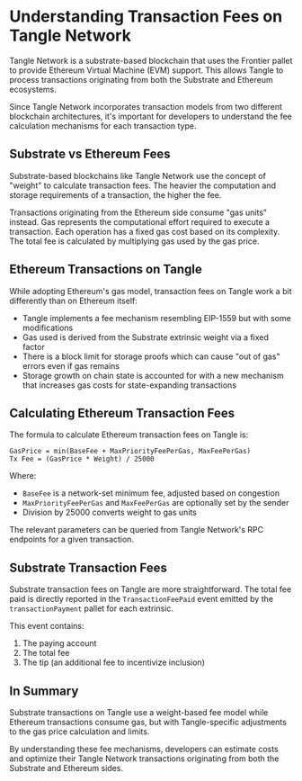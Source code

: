 # Understanding Transaction Fees on Tangle Network

Tangle Network is a substrate-based blockchain that uses the Frontier pallet to provide Ethereum Virtual Machine (EVM) support. This allows Tangle to process transactions originating from both the Substrate and Ethereum ecosystems.

Since Tangle Network incorporates transaction models from two different blockchain architectures, it's important for developers to understand the fee calculation mechanisms for each transaction type.

## Substrate vs Ethereum Fees

Substrate-based blockchains like Tangle Network use the concept of "weight" to calculate transaction fees. The heavier the computation and storage requirements of a transaction, the higher the fee.

Transactions originating from the Ethereum side consume "gas units" instead. Gas represents the computational effort required to execute a transaction. Each operation has a fixed gas cost based on its complexity. The total fee is calculated by multiplying gas used by the gas price.

## Ethereum Transactions on Tangle

While adopting Ethereum's gas model, transaction fees on Tangle work a bit differently than on Ethereum itself:

- Tangle implements a fee mechanism resembling EIP-1559 but with some modifications
- Gas used is derived from the Substrate extrinsic weight via a fixed factor
- There is a block limit for storage proofs which can cause "out of gas" errors even if gas remains
- Storage growth on chain state is accounted for with a new mechanism that increases gas costs for state-expanding transactions

## Calculating Ethereum Transaction Fees

The formula to calculate Ethereum transaction fees on Tangle is:

```
GasPrice = min(BaseFee + MaxPriorityFeePerGas, MaxFeePerGas)
Tx Fee = (GasPrice * Weight) / 25000
```

Where:

- `BaseFee` is a network-set minimum fee, adjusted based on congestion
- `MaxPriorityFeePerGas` and `MaxFeePerGas` are optionally set by the sender
- Division by 25000 converts weight to gas units

The relevant parameters can be queried from Tangle Network's RPC endpoints for a given transaction.

## Substrate Transaction Fees

Substrate transaction fees on Tangle are more straightforward. The total fee paid is directly reported in the `TransactionFeePaid` event emitted by the `transactionPayment` pallet for each extrinsic.

This event contains:

1. The paying account
2. The total fee
3. The tip (an additional fee to incentivize inclusion)

## In Summary

Substrate transactions on Tangle use a weight-based fee model while Ethereum transactions consume gas, but with Tangle-specific adjustments to the gas price calculation and limits.

By understanding these fee mechanisms, developers can estimate costs and optimize their Tangle Network transactions originating from both the Substrate and Ethereum sides.
